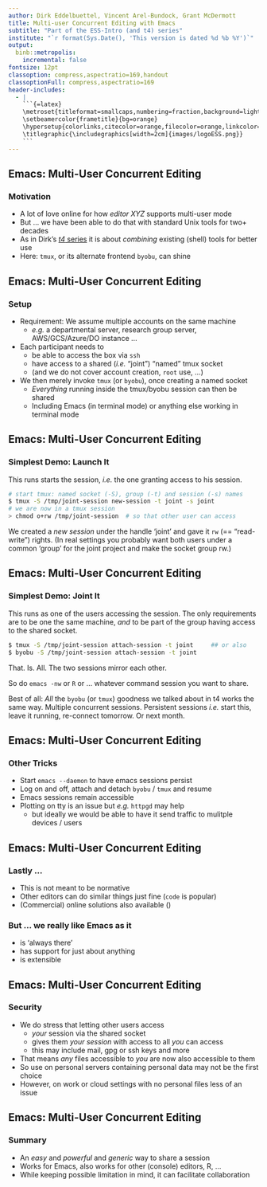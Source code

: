 ```yaml
---
author: Dirk Eddelbuettel, Vincent Arel-Bundock, Grant McDermott
title: Multi-user Concurrent Editing with Emacs
subtitle: "Part of the ESS-Intro (and t4) series"
institute: "`r format(Sys.Date(), 'This version is dated %d %b %Y')`"
output:
  binb::metropolis:
    incremental: false
fontsize: 12pt
classoption: compress,aspectratio=169,handout
classoptionFull: compress,aspectratio=169
header-includes:
  - |
    ```{=latex}
    \metroset{titleformat=smallcaps,numbering=fraction,background=light}
    \setbeamercolor{frametitle}{bg=orange}
    \hypersetup{colorlinks,citecolor=orange,filecolor=orange,linkcolor=orange,urlcolor=orange}
    \titlegraphic{\includegraphics[width=2cm]{images/logoESS.png}}
    ```
---
```



## Emacs: Multi-User Concurrent Editing

### Motivation

- A lot of love online for how _editor XYZ_ supports multi-user mode
- But ... we have been able to do that with standard Unix tools for two+ decades
- As in Dirk's [_t4_ series](http://dirk.eddelbuettel.com/blog/code/t4/) it
  is about _combining_ existing (shell) tools for better use
- Here: `tmux`, or its alternate frontend `byobu`, can shine

## Emacs: Multi-User Concurrent Editing

### Setup

- Requirement: We assume multiple accounts on the same machine
   - _e.g._ a departmental server, research group server, AWS/GCS/Azure/DO instance ...
- Each participant needs to
  - be able to access the box via `ssh` 
  - have access to a shared (_i.e._ "joint") "named" tmux socket
  - (and we do not cover account creation, `root` use, ...)
- We then merely invoke `tmux` (or `byobu`), once creating a named socket
   - *Everything* running inside the tmux/byobu session can then be shared
   - Including Emacs (in terminal mode) or anything else working in terminal
  mode 

## Emacs: Multi-User Concurrent Editing

### Simplest Demo: Launch It 

This runs starts the session, _i.e._ the one granting access to his session.

```sh
# start tmux: named socket (-S), group (-t) and session (-s) names
$ tmux -S /tmp/joint-session new-session -t joint -s joint
# we are now in a tmux session
> chmod o+rw /tmp/joint-session  # so that other user can access
```

\medskip

We created a _new session_ under the handle 'joint' and gave it `rw` (==
"read-write") rights. (In real settings you probably want both users under a
common 'group' for the joint project and make the socket group rw.)

## Emacs: Multi-User Concurrent Editing

### Simplest Demo: Joint It

This runs as one of the users accessing the session. The only requirements
are to be one the same machine, _and_ to be part of the group having access
to the shared socket.

```sh
$ tmux -S /tmp/joint-session attach-session -t joint     ## or also
$ byobu -S /tmp/joint-session attach-session -t joint 
```

That. Is. All. The two sessions mirror each other.

So do `emacs -nw` or `R` or ... whatever command session you want to share.

Best of all: _All_ the `byobu` (or `tmux`) goodness we talked about in t4
works the same way. Multiple concurrent sessions. Persistent sessions _i.e._
start this, leave it running, re-connect tomorrow. Or next month.


<!-- ## Emacs: Multi-User -->

<!-- ### Alternate Demo (as user `edd`) -->

<!-- - If you prefer `byobu` (as I do) and have it use `tmux` (instead of -->
<!--   `screen`) -->
<!-- - Just do `byobu -S /tmp/scratch/session new-session -t joint`  -->
<!-- - Followed by `chmod o+rw ....` or `chgrp` or ... -->

## Emacs: Multi-User Concurrent Editing

### Other Tricks

- Start `emacs --daemon` to have emacs sessions persist
- Log on and off, attach and detach `byobu` / `tmux` and resume
- Emacs sessions remain accessible
- Plotting on tty is an issue but _e.g._ `httpgd` may help 
  - but ideally we would be able to have it send traffic to mulitple devices
    / users


## Emacs: Multi-User Concurrent Editing

### Lastly ...

- This is not meant to be normative
- Other editors can do similar things just fine (`code` is popular)
- (Commercial) online solutions also available (\url{replit.io})

### But ... we really like Emacs as it 

- is 'always there' 
- has support for just about anything
- is extensible


## Emacs: Multi-User Concurrent Editing

### Security

- We do stress that letting other users access 
  - _your_ session via the shared socket 
  - gives them _your session_ with access to all _you_ can access
  - this may include mail, gpg or ssh keys and more
- That means _any_ files accessible to _you_ are now also accessible to them
- So use on personal servers containing personal data may not be the first choice
- However, on work or cloud settings with no personal files less of an issue

## Emacs: Multi-User Concurrent Editing

### Summary

- An _easy_ and _powerful_ and _generic_ way to share a session
- Works for Emacs, also works for other (console) editors, R, ...
- While keeping possible limitation in mind, it can facilitate collaboration


<!-- # Appendix -->

<!-- ## Open Questions -->

<!-- - Detach (normal) versus exit (once ?) -->
